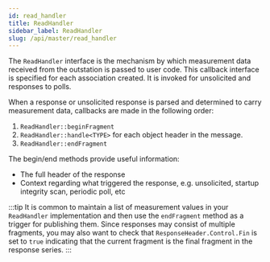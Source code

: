 ```yaml
---
id: read_handler
title: ReadHandler
sidebar_label: ReadHandler
slug: /api/master/read_handler
---
```



The `ReadHandler` interface is the mechanism by which measurement data received from the outstation is passed to user code. This callback interface is specified
for each association created. It is invoked for unsolicited and responses to polls.

When a response or unsolicited response is parsed and determined to carry measurement data, callbacks are made in the following order:

1. `ReadHandler::beginFragment`
2. `ReadHandler::handle<TYPE>` for each object header in the message.
3. `ReadHandler::endFragment`

The begin/end methods provide useful information:

* The full header of the response
* Context regarding what triggered the response, e.g. unsolicited, startup integrity scan, periodic poll, etc

:::tip
It is common to maintain a list of measurement values in your `ReadHandler` implementation and then use the `endFragment` method as a trigger for publishing them.
Since responses may consist of multiple fragments, you may also want to check that `ResponseHeader.Control.Fin` is set to `true` indicating that the current
fragment is the final fragment in the response series.
:::

